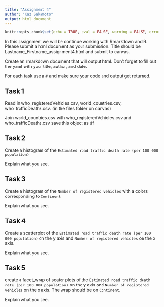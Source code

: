 ```yaml
---
title: "Assignment 4"
author: "Kaz Sakamoto"
output: html_document
---
```


```r
knitr::opts_chunk$set(echo = TRUE, eval = FALSE, warning = FALSE, error = FALSE)
```

In this assignment we will be continue working with Rmarkdown and R. Please submit a html document as your submission. Title should be Lastname_Firstname_assignment4.html and submit to canvas.

Create an rmarkdown document that will output html. Don't forget to fill out the yaml with your title, author, and date.

For each task use a `#` and make sure your code and output get returned.


## Task 1

Read in who_registeredVehicles.csv, world_countries.csv, who_trafficDeaths.csv. (in the files folder on canvas)

Join world_countries.csv with who_registeredVehicles.csv and who_trafficDeaths.csv save this object as `df`

## Task 2

Create a histogram of the `Estimated road traffic death rate (per 100 000 population)`

Explain what you see.

## Task 3

Create a histogram of the `Number of registered vehicles` with a colors corresponding to `Continent`

Explain what you see.

## Task 4

Create a scatterplot of the `Estimated road traffic death rate (per 100 000 population)` on the y axis and `Number of registered vehicles` on the x axis.

Explain what you see.


## Task 5

create a facet_wrap of scater plots of the `Estimated road traffic death rate (per 100 000 population)` on the y axis and `Number of registered vehicles` on the x axis. The wrap should be on `Continent`.

Explain what you see.